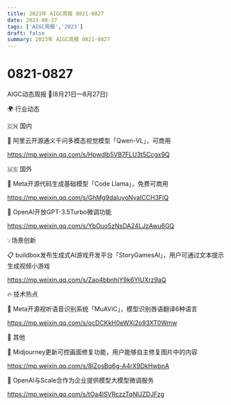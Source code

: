 ```yaml
---
title: 2023年 AIGC周报 0821-0827
date: 2023-08-27
tags: ['AIGC周报','2023']
draft: false
summary: 2023年 AIGC周报 0821-0827
---
```

# 0821-0827



AIGC动态周报 🚀(8月21日—8月27日)

🌍 行业动态

🇨🇳 国内

📰 阿里云开源通义千问多模态视觉模型「Qwen-VL」，可商用

https://mp.weixin.qq.com/s/Hpwdlb5VB7FLU3t5Ccgx9Q

🇺🇸 国外

📰 Meta开源代码生成基础模型「Code Llama」，免费可商用

https://mp.weixin.qq.com/s/GhMg9daluyoNyaICCH3FIQ

📰 OpenAI开放GPT-3.5Turbo微调功能

https://mp.weixin.qq.com/s/YbOuo5zNsDA24LJzAwu6GQ

💡场景创新

📋 buildbox发布生成式AI游戏开发平台「StoryGamesAI」，用户可通过文本提示生成视频小游戏

https://mp.weixin.qq.com/s/Zao4bbnhjY9k6YIUXrz9aQ

🔥 技术热点

📝 Meta开源视听语音识别系统「MuAViC」，模型识别唇语翻译6种语言

https://mp.weixin.qq.com/s/ocDCKkH0eWXj2o93XT0Wmw

🎉 其他

🚀 Midjourney更新可控画面修复功能，用户能够自主修复图片中的内容

https://mp.weixin.qq.com/s/8IZosBq6g-A4rX9DkHwbnA

🚀 OpenAI与Scale合作为企业提供模型大模型微调服务

https://mp.weixin.qq.com/s/tOa4lSVRczzTqNlJZDJFzg